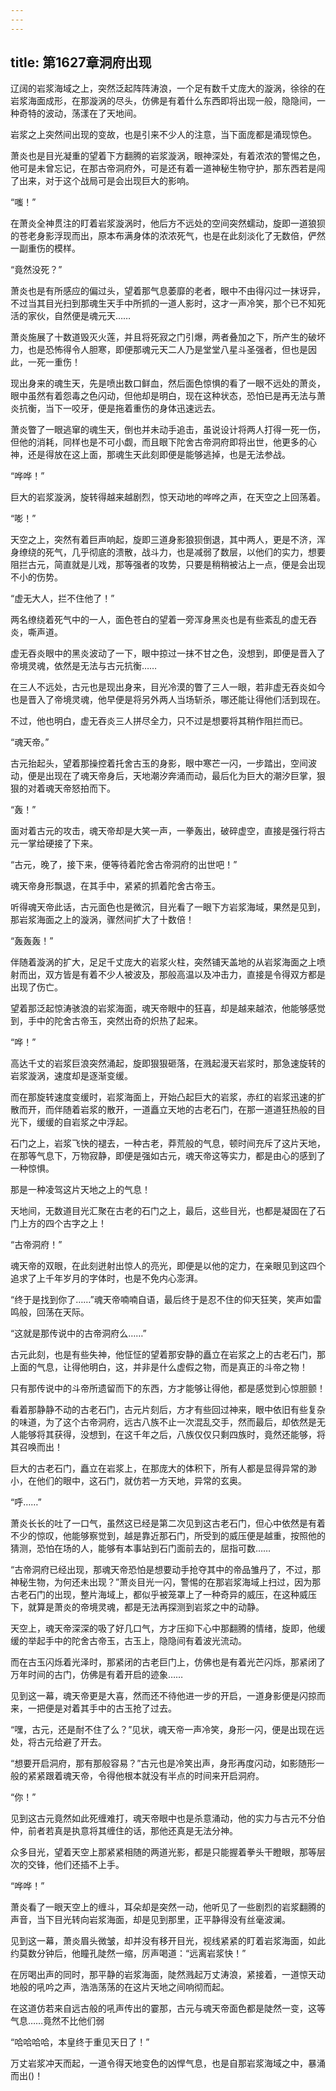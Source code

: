 ```yaml
---
---
---
```

title: 第1627章洞府出现
---



辽阔的岩浆海域之上，突然泛起阵阵涛浪，一个足有数千丈庞大的漩涡，徐徐的在岩浆海面成形，在那漩涡的尽头，仿佛是有着什么东西即将出现一般，隐隐间，一种奇特的波动，荡漾在了天地间。

岩浆之上突然间出现的变故，也是引来不少人的注意，当下面庞都是涌现惊色。

萧炎也是目光凝重的望着下方翻腾的岩浆漩涡，眼神深处，有着浓浓的警惕之色，他可是未曾忘记，在那古帝洞府外，可是还有着一道神秘生物守护，那东西若是闯了出来，对于这个战局可是会出现巨大的影响。

“嗤！”

在萧炎全神贯注的盯着岩浆漩涡时，他后方不远处的空间突然蠕动，旋即一道狼狈的苍老身影浮现而出，原本布满身体的浓浓死气，也是在此刻淡化了无数倍，俨然一副重伤的模样。

“竟然没死？”

萧炎也是有所感应的偏过头，望着那气息萎靡的老者，眼中不由得闪过一抹讶异，不过当其目光扫到那魂生天手中所抓的一道人影时，这才一声冷笑，那个已不知死活的家伙，自然便是魂元天……

萧炎施展了十数道毁灭火莲，并且将死寂之门引爆，两者叠加之下，所产生的破坏力，也是恐怖得令人胆寒，即便那魂元天二人乃是堂堂八星斗圣强者，但也是因此，一死一重伤！

现出身来的魂生天，先是喷出数口鲜血，然后面色惊惧的看了一眼不远处的萧炎，眼中虽然有着怨毒之色闪动，但他却是明白，现在这种状态，恐怕已是再无法与萧炎抗衡，当下一咬牙，便是拖着重伤的身体迅速远去。

萧炎瞥了一眼逃窜的魂生天，倒也并未动手追击，虽说设计将两人打得一死一伤，但他的消耗，同样也是不可小觑，而且眼下陀舍古帝洞府即将出世，他更多的心神，还是得放在这上面，那魂生天此刻即便是能够逃掉，也是无法参战。

“哗哗！”

巨大的岩浆漩涡，旋转得越来越剧烈，惊天动地的哗哗之声，在天空之上回荡着。

“嘭！”

天空之上，突然有着巨声响起，旋即三道身影狼狈倒退，其中两人，更是不济，浑身缭绕的死气，几乎彻底的溃散，战斗力，也是减弱了数层，以他们的实力，想要阻拦古元，简直就是儿戏，那等强者的攻势，只要是稍稍被沾上一点，便是会出现不小的伤势。

“虚无大人，拦不住他了！”

两名缭绕着死气中的一人，面色苍白的望着一旁浑身黑炎也是有些紊乱的虚无吞炎，嘶声道。

虚无吞炎眼中的黑炎波动了一下，眼中掠过一抹不甘之色，没想到，即便是晋入了帝境灵魂，依然是无法与古元抗衡……

在三人不远处，古元也是现出身来，目光冷漠的瞥了三人一眼，若非虚无吞炎如今也是晋入了帝境灵魂，他早便是将另外两人当场斩杀，哪还能让得他们活到现在。

不过，他也明白，虚无吞炎三人拼尽全力，只不过是想要将其稍作阻拦而已。

“魂天帝。”

古元抬起头，望着那操控着托舍古玉的身影，眼中寒芒一闪，一步踏出，空间波动，便是出现在了魂天帝身后，天地潮汐奔涌而动，最后化为巨大的潮汐巨掌，狠狠的对着魂天帝怒拍而下。

“轰！”

面对着古元的攻击，魂天帝却是大笑一声，一拳轰出，破碎虚空，直接是强行将古元一掌给硬接了下来。

“古元，晚了，接下来，便等待着陀舍古帝洞府的出世吧！”

魂天帝身形飘退，在其手中，紧紧的抓着陀舍古帝玉。

听得魂天帝此话，古元面色也是微沉，目光看了一眼下方岩浆海域，果然是见到，那岩浆海面之上的漩涡，骤然间扩大了十数倍！

“轰轰轰！”

伴随着漩涡的扩大，足足千丈庞大的岩浆火柱，突然铺天盖地的从岩浆海面之上喷射而出，双方皆是有着不少人被波及，那般高温以及冲击力，直接是令得双方都是出现了伤亡。

望着那泛起惊涛骇浪的岩浆海面，魂天帝眼中的狂喜，却是越来越浓，他能够感觉到，手中的陀舍古帝玉，突然出奇的炽热了起来。

“哗！”

高达千丈的岩浆巨浪突然涌起，旋即狠狠砸落，在溅起漫天岩浆时，那急速旋转的岩浆漩涡，速度却是逐渐变缓。

而在那旋转速度变缓时，岩浆海面上，开始凸起巨大的岩浆，赤红的岩浆迅速的扩散而开，而伴随着岩浆的散开，一道矗立天地的古老石门，在那一道道狂热般的目光下，缓缓的自岩浆之中浮起。

石门之上，岩浆飞快的褪去，一种古老，莽荒般的气息，顿时间充斥了这片天地，在那等气息下，万物寂静，即便是强如古元，魂天帝这等实力，都是由心的感到了一种惊惧。

那是一种凌驾这片天地之上的气息！

天地间，无数道目光汇聚在古老的石门之上，最后，这些目光，也都是凝固在了石门上方的四个古字之上！

“古帝洞府！”

魂天帝的双眼，在此刻迸射出惊人的亮光，即便是以他的定力，在亲眼见到这四个追求了上千年岁月的字体时，也是不免内心澎湃。

“终于是找到你了……”魂天帝喃喃自语，最后终于是忍不住的仰天狂笑，笑声如雷鸣般，回荡在天际。

“这就是那传说中的古帝洞府么……”

古元此刻，也是有些失神，他怔怔的望着那安静的矗立在岩浆之上的古老石门，那上面的气息，让得他明白，这，并非是什么虚假之物，而是真正的斗帝之物！

只有那传说中的斗帝所遗留而下的东西，方才能够让得他，都是感觉到心惊胆颤！

看着那静静不动的古老石门，古元片刻后，方才有些回过神来，眼中依旧有些复杂的味道，为了这个古帝洞府，远古八族不止一次混乱交手，然而最后，却依然是无人能够将其获得，没想到，在这千年之后，八族仅仅只剩四族时，竟然还能够，将其召唤而出！

巨大的古老石门，矗立在岩浆上，在那庞大的体积下，所有人都是显得异常的渺小，在他们的眼中，这石门，就仿若一方天地，异常的玄奥。

“呼……”

萧炎长长的吐了一口气，虽然这已经是第二次见到这古老石门，但心中依然是有着不少的惊叹，他能够察觉到，越是靠近那石门，所受到的威压便是越重，按照他的猜测，恐怕在场的人，能够有本事站到石门面前去的，屈指可数……

“古帝洞府已经出现，那魂天帝恐怕是想要动手抢夺其中的帝品雏丹了，不过，那神秘生物，为何还未出现？”萧炎目光一闪，警惕的在那岩浆海域上扫过，因为那古老石门的出现，整片海域上，都似乎被笼罩上了一种奇异的威压，在这种威压下，就算是萧炎的帝境灵魂，都是无法再探测到岩浆之中的动静。

天空上，魂天帝深深的吸了好几口气，方才压抑下心中那翻腾的情绪，旋即，他缓缓的举起手中的陀舍古帝玉，古玉上，隐隐间有着波光流动。

而在古玉闪烁着光泽时，那紧闭的古老巨门上，仿佛也是有着光芒闪烁，那紧闭了万年时间的古门，仿佛是有着开启的迹象……

见到这一幕，魂天帝更是大喜，然而还不待他进一步的开启，一道身影便是闪掠而来，一把便是对着其手中的古玉抢了过去。

“嘿，古元，还是耐不住了么？”见状，魂天帝一声冷笑，身形一闪，便是出现在远处，将古元给避了开去。

“想要开启洞府，那有那般容易？”古元也是冷笑出声，身形再度闪动，如影随形一般的紧紧跟着魂天帝，令得他根本就没有半点的时间来开启洞府。

“你！”

见到这古元竟然如此死缠难打，魂天帝眼中也是杀意涌动，他的实力与古元不分伯仲，前者若真是执意将其缠住的话，那他还真是无法分神。

众多目光，望着天空上那紧紧相随的两道光影，都是只能握着拳头干瞪眼，那等层次的交锋，他们还插不上手。

“哗哗！”

萧炎看了一眼天空上的缠斗，耳朵却是突然一动，他听见了一些剧烈的岩浆翻腾的声音，当下目光转向岩浆海面，却是见到那里，正平静得没有丝毫波澜。

见到这一幕，萧炎眉头微皱，却并没有移开目光，视线紧紧的盯着岩浆海面，如此约莫数分钟后，他瞳孔陡然一缩，厉声喝道：“远离岩浆快！”

在厉喝出声的同时，那平静的岩浆海面，陡然溅起万丈涛浪，紧接着，一道惊天动地般的吼吟之声，浩浩荡荡的在这片天地之间响彻而起。

在这道仿若来自远古般的吼声传出的霎那，古元与魂天帝面色都是陡然一变，这等气息……竟然不比他们弱

“哈哈哈哈，本皇终于重见天日了！”

万丈岩浆冲天而起，一道令得天地变色的凶悍气息，也是自那岩浆海域之中，暴涌而出()！